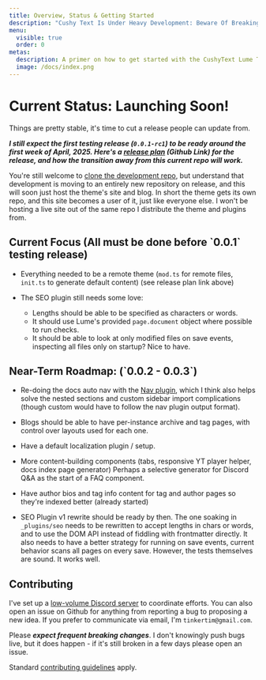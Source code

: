 ```yaml
---
title: Overview, Status & Getting Started
description: "Cushy Text Is Under Heavy Development: Beware Of Breaking Changes!"
menu:
  visible: true
  order: 0
metas:
  description: A primer on how to get started with the CushyText Lume Theme, Currently Under Heavy Development.
  image: /docs/index.png
---
```


# Current Status: <span class="text--success">Launching Soon!</span>

Things are pretty stable, it's time to cut a release people can update from. 

***I still expect the first testing release (`0.0.1-rc1`) to be ready around the 
first week of April, 2025. Here's a [release plan](https://github.com/timthepost/cushytext/blob/main/RELEASE-TODO.md) 
(Github Link) for the release, and how the transition away from this current repo will work.***

You're still welcome to [clone the development repo](https://github.com/timthepost/cushytext),
but understand that development is moving to an entirely new repository on release, and this 
will soon just host the theme's site and blog. In short the theme gets its own repo, and this
site becomes a user of it, just like everyone else. I won't be hosting a live site out of
the same repo I distribute the theme and plugins from.

<h2 id="current_focus">Current Focus (All must be done before `0.0.1` testing release)</h2>

 - Everything needed to be a remote theme (`mod.ts` for remote files, 
   `init.ts` to generate default content) (see release plan link above)

 - The SEO plugin still needs some love:
    - Lengths should be able to be specified as characters or words.
    - It should use Lume's provided `page.document` object where possible 
      to run checks.
    - It should be able to look at only modified files on save events, 
      inspecting all files only on startup? Nice to have.

<h2 id="roadmap">Near-Term Roadmap: (`0.0.2 - 0.0.3`)</h2>

 - Re-doing the docs auto nav with the [Nav plugin](https://lume.land/plugins/nav/), 
   which I think also helps solve the nested sections and custom sidebar import 
   complications (though custom would have to follow the nav plugin output format).

 - Blogs should be able to have per-instance archive and tag pages, with control
   over layouts used for each one.

 - Have a default localization plugin / setup.

 - More content-building components (tabs, responsive YT player helper, docs index
   page generator) Perhaps a selective generator for Discord Q&A as the start of a 
   FAQ component.

 - Have author bios and tag info content for tag and author pages so they're
   indexed better (already started)

 - SEO Plugin v1 rewrite should be ready by then. The one soaking in `_plugins/seo`
   needs to be rewritten to accept lengths in chars or words, and to use the DOM API 
   instead of fiddling with frontmatter directly. It also needs to have a better 
   strategy for running on save events, current behavior scans all pages on every save.
   However, the tests themselves are sound. It works well.

<h2 id="contributing">Contributing</h2>

I've set up a [low-volume Discord server](https://discord.gg/ETx8S8cWwH) to coordinate efforts. You can
also open an issue on Github for anything from reporting a bug to proposing
a new idea. If you prefer to communicate via email, I'm `tinkertim@gmail.com`.

Please ***expect frequent breaking changes***. I don't knowingly push bugs 
live, but it does happen - if it's still broken in a few days please open an 
issue.

Standard [contributing guidelines](https://www.contributor-covenant.org/version/2/1/code_of_conduct/) apply.


